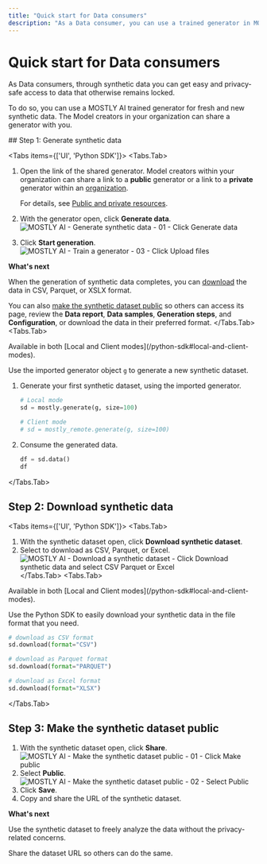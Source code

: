 ```yaml
---
title: "Quick start for Data consumers"
description: "As a Data consumer, you can use a trained generator in MOSTLY AI to generate new synthetic data. Use the new data for analysis, downstream machine learning (ML) tasks, or share it with others."
---
```



# Quick start for Data consumers

As Data consumers, through synthetic data you can get easy and privacy-safe access to data that otherwise remains locked.

To do so, you can use a MOSTLY AI trained generator for fresh and new synthetic data. The Model creators in your organization can share a generator with you.

<Steps>
## Step 1: Generate synthetic data

<Tabs items={['UI', 'Python SDK']}>
<Tabs.Tab>
1. Open the link of the shared generator.
    <Callout>
    Model creators within your organization can share a link to a **public** generator or a link to a **private** generator within an [organization](/organizations).

    For details, see [Public and private resources](/public-private-resources).
    </Callout>
2. With the generator open, click **Generate data**.
    <Image
        src="/docimages/quickstart/data-consumers/generate-sd-01-click-generate-data.webp"
        alt="MOSTLY AI - Generate synthetic data - 01 - Click Generate data"
        width={800}
        height={150}
    />
3. Click **Start generation**.
    <Image
        src="/docimages/quickstart/data-consumers/generate-sd-02-click-start-generation.webp"
        alt="MOSTLY AI - Train a generator - 03 - Click Upload files"
        width={800}
        height={150}
    />

**What's next**

When the generation of synthetic data completes, you can [download](/quick-start/data-consumers#step-2-download-synthetic-data) the data in CSV, Parquet, or XSLX format.

You can also [make the synthetic dataset public](/quick-start/data-consumers#step-3-make-the-synthetic-dataset-public) so others can access its page, review the **Data report**, **Data samples**, **Generation steps**, and **Configuration**, or download the data in their preferred format.
</Tabs.Tab>
<Tabs.Tab>

<CustomCallout type="API">
Available in both [Local and Client modes](/python-sdk#local-and-client-modes).
</CustomCallout>

Use the imported generator object `g` to generate a new synthetic dataset.

1. Generate your first synthetic dataset, using the imported generator.
    ```python copy filename="python" /mostly_remote/ /mostly/
    # Local mode
    sd = mostly.generate(g, size=100)

    # Client mode
    # sd = mostly_remote.generate(g, size=100)
    ```
2. Consume the generated data.
    ```python copy filename="python"
    df = sd.data()
    df
    ```
</Tabs.Tab>
</Tabs>

## Step 2: Download synthetic data

<Tabs items={['UI', 'Python SDK']}>
<Tabs.Tab>
1. With the synthetic dataset open, click **Download synthetic dataset**.
2. Select to download as CSV, Parquet, or Excel.
    <Image
        src="/docimages/quickstart/data-consumers/download-sd-01-click-download-synthetic-data-select-format.webp"
        alt="MOSTLY AI - Download a synthetic dataset - Click Download synthetic data and select CSV Parquet or Excel"
        width={800}
        height={150}
    />
</Tabs.Tab>
<Tabs.Tab>

<CustomCallout type="API">
Available in both [Local and Client modes](/python-sdk#local-and-client-modes).
</CustomCallout>

Use the Python SDK to easily download your synthetic data in the file format that you need.

```python copy filename="python"
# download as CSV format
sd.download(format="CSV")

# download as Parquet format
sd.download(format="PARQUET")

# download as Excel format
sd.download(format="XLSX")
```
</Tabs.Tab>
</Tabs>

## Step 3: Make the synthetic dataset public

1. With the synthetic dataset open, click **Share**.
    <Image
        src="/docimages/quickstart/data-consumers/datasets-make-public-01-select-share.webp"
        alt="MOSTLY AI - Make the synthetic dataset public - 01 - Click Make public"
        width={800}
        height={150}
    />
2. Select **Public**.
    <Image
        src="/docimages/quickstart/data-consumers/datasets-make-public-02-select-public.webp"
        alt="MOSTLY AI - Make the synthetic dataset public - 02 - Select Public"
        width={800}
        height={150}
    />
3. Click **Save**.
4. Copy and share the URL of the synthetic dataset.

**What's next**

Use the synthetic dataset to freely analyze the data without the privacy-related concerns.

Share the dataset URL so others can do the same.
</Steps>
